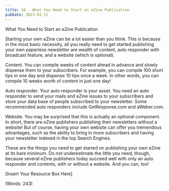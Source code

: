 ```yaml
---
title: 10 - What You Need to Start an eZine Publication
pubDate: 2023-01-11
---
```


What You Need to Start an eZine Publication


Starting your own eZine can be a lot easier than you think. This is because in the most basic necessity, all you really need to get started publishing your own paperless newsletter are wealth of content, auto responder with broadcast feature, and a website (which is optional).

Content. You can compile weeks of content ahead in advance and slowly dispense them to your subscribers. For example, you can compile 100 short tips in one day and dispense 10 tips once a week. In other words, you can compile 10 weeks worth of content in just one day!

Auto responder. Your auto responder is your asset. You need an auto responder to send your mails and eZine issues to your subscribers and store your data base of people subscribed to your newsletter. Some recommended auto responders include GetResponse.com and aWeber.com.

Website. You may be surprised that this is actually an optional component. In short, there are eZine publishers publishing their newsletters without a website! But of course, having your own website can offer you tremendous advantages, such as the ability to bring in more subscribers and having your newsletter indexed in the top Search Engines.

These are the things you need to get started on publishing your own eZine at its bare minimum. Do not underestimate the little you need, though, because several eZine publishers today succeed well with only an auto responder and contents, with or without a website. And you can, too!


[Insert Your Resource Box Here]

(Words: 243)